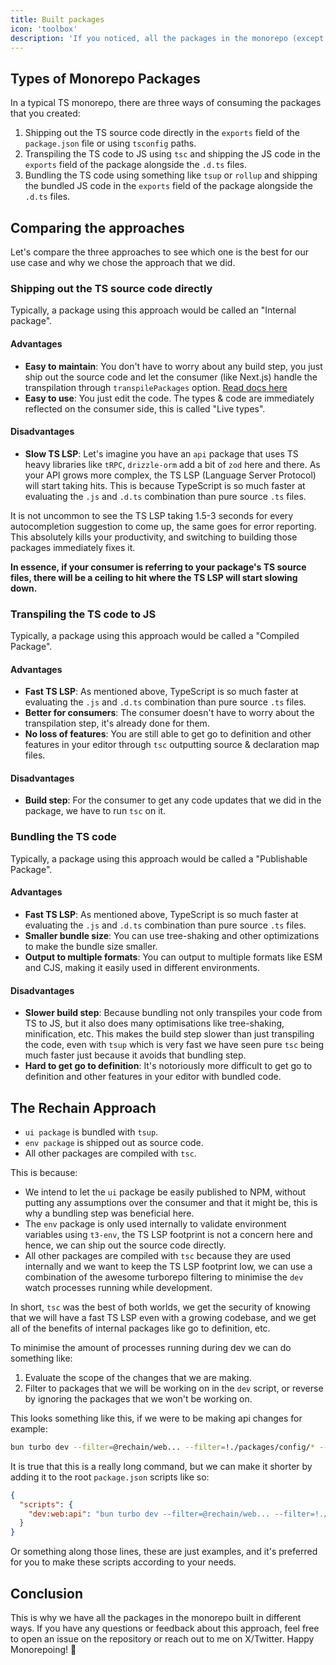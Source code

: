 ```yaml
---
title: Built packages
icon: 'toolbox'
description: 'If you noticed, all the packages in the monorepo (except the env one) are built using tsc or tsup. Here is why.'
---
```


## Types of Monorepo Packages

In a typical TS monorepo, there are three ways of consuming the packages that you created:

1. Shipping out the TS source code directly in the `exports` field of the `package.json` file or using `tsconfig` paths.
2. Transpiling the TS code to JS using `tsc` and shipping the JS code in the `exports` field of the package alongside the `.d.ts` files.
3. Bundling the TS code using something like `tsup` or `rollup` and shipping the bundled JS code in the `exports` field of the package alongside the `.d.ts` files.

## Comparing the approaches

Let's compare the three approaches to see which one is the best for our use case and why we chose the approach that we did.

### Shipping out the TS source code directly

Typically, a package using this approach would be called an "Internal package".

#### Advantages

- **Easy to maintain**: You don't have to worry about any build step, you just ship out the source code and let the consumer (like Next.js) handle the transpilation through `transpilePackages` option. [Read docs here](https://nextjs.org/docs/app/api-reference/next-config-js/transpilePackages)
- **Easy to use**: You just edit the code. The types & code are immediately reflected on the consumer side, this is called "Live types".

#### Disadvantages

- **Slow TS LSP**: Let's imagine you have an `api` package that uses TS heavy libraries like `tRPC`, `drizzle-orm` add a bit of `zod` here and there. As your API grows more complex, the TS LSP (Language Server Protocol) will start taking hits. This is because TypeScript is so much faster at evaluating the `.js` and `.d.ts` combination than pure source `.ts` files.

<Warning>
  It is not uncommon to see the TS LSP taking 1.5-3 seconds for every
  autocompletion suggestion to come up, the same goes for error reporting. This
  absolutely kills your productivity, and switching to building those packages
  immediately fixes it.
</Warning>

**In essence, if your consumer is referring to your package's TS source files, there will be a ceiling to hit where the TS LSP will start slowing down.**

### Transpiling the TS code to JS

Typically, a package using this approach would be called a "Compiled Package".

#### Advantages

- **Fast TS LSP**: As mentioned above, TypeScript is so much faster at evaluating the `.js` and `.d.ts` combination than pure source `.ts` files.
- **Better for consumers**: The consumer doesn't have to worry about the transpilation step, it's already done for them.
- **No loss of features**: You are still able to get go to definition and other features in your editor through `tsc` outputting source & declaration map files.

#### Disadvantages

- **Build step**: For the consumer to get any code updates that we did in the package, we have to run `tsc` on it.

### Bundling the TS code

Typically, a package using this approach would be called a "Publishable Package".

#### Advantages

- **Fast TS LSP**: As mentioned above, TypeScript is so much faster at evaluating the `.js` and `.d.ts` combination than pure source `.ts` files.
- **Smaller bundle size**: You can use tree-shaking and other optimizations to make the bundle size smaller.
- **Output to multiple formats**: You can output to multiple formats like ESM and CJS, making it easily used in different environments.

#### Disadvantages

- **Slower build step**: Because bundling not only transpiles your code from TS to JS, but it also does many optimisations like tree-shaking, minification, etc. This makes the build step slower than just transpiling the code, even with `tsup` which is very fast we have seen pure `tsc` being much faster just because it avoids that bundling step.
- **Hard to get go to definition**: It's notoriously more difficult to get go to definition and other features in your editor with bundled code.

## The Rechain Approach

- `ui package` is bundled with `tsup`.
- `env package` is shipped out as source code.
- All other packages are compiled with `tsc`.

This is because:

- We intend to let the `ui` package be easily published to NPM, without putting any assumptions over the consumer and that it might be, this is why a bundling step was beneficial here.
- The `env` package is only used internally to validate environment variables using `t3-env`, the TS LSP footprint is not a concern here and hence, we can ship out the source code directly.
- All other packages are compiled with `tsc` because they are used internally and we want to keep the TS LSP footprint low, we can use a combination of the awesome turborepo filtering to minimise the `dev` watch processes running while development.

In short, `tsc` was the best of both worlds, we get the security of knowing that we will have a fast TS LSP even with a growing codebase, and we get all of the benefits of internal packages like go to definition, etc.

To minimise the amount of processes running during dev we can do something like:

1. Evaluate the scope of the changes that we are making.
2. Filter to packages that we will be working on in the `dev` script, or reverse by ignoring the packages that we won't be working on.

This looks something like this, if we were to be making api changes for example:

```bash
bun turbo dev --filter=@rechain/web... --filter=!./packages/config/* --filter=!@rechain/ui --only
```

It is true that this is a really long command, but we can make it shorter by adding it to the root `package.json` scripts like so:

```json
{
  "scripts": {
    "dev:web:api": "bun turbo dev --filter=@rechain/web... --filter=!./packages/config/* --filter=!@rechain/ui --only"
  }
}
```

Or something along those lines, these are just examples, and it's preferred for you to make these scripts according to your needs.

## Conclusion

This is why we have all the packages in the monorepo built in different ways. If you have any questions or feedback about this approach, feel free to open an issue on the repository or reach out to me on X/Twitter. Happy Monorepoing! 🚀
